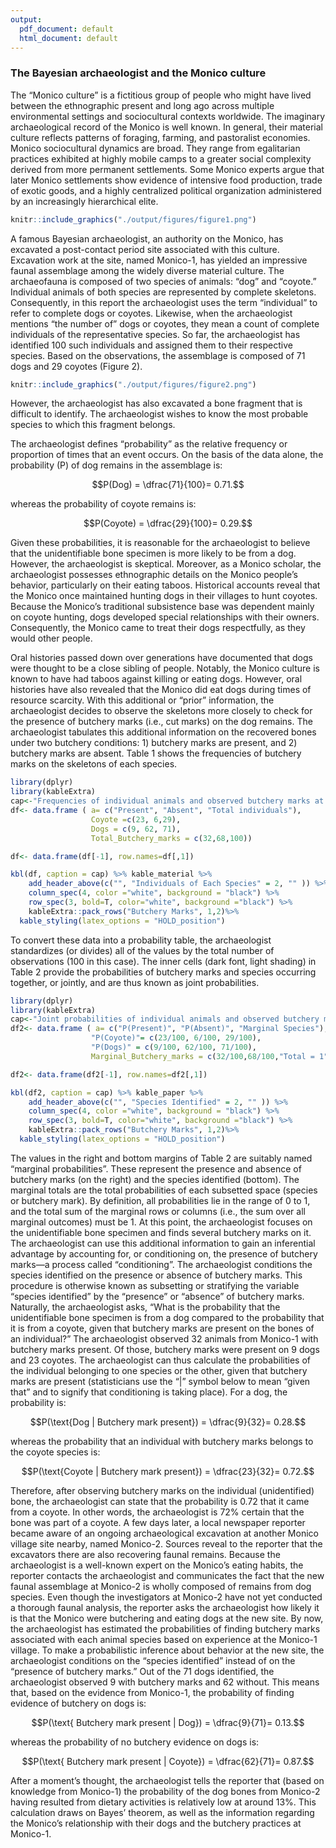 ```yaml
---
output:
  pdf_document: default
  html_document: default
---
```

### The Bayesian archaeologist and the Monico culture

The “Monico culture” is a fictitious group of people who might have lived between the ethnographic present and long ago across multiple environmental settings and sociocultural contexts worldwide. The imaginary archaeological record of the Monico is well known. In general, their material culture reflects patterns of foraging, farming, and pastoralist economies. Monico sociocultural dynamics are broad. They range from egalitarian practices exhibited at highly mobile camps to a greater social complexity derived from more permanent settlements. Some Monico experts argue that later Monico settlements show evidence of intensive food production, trade of exotic goods, and a highly centralized political organization administered by an increasingly hierarchical elite.     
```r
knitr::include_graphics("./output/figures/figure1.png")
```
A famous Bayesian archaeologist, an authority on the Monico, has excavated a post-contact period site associated with this culture. Excavation work at the site, named Monico-1, has yielded an impressive faunal assemblage among the widely diverse material culture. The archaeofauna is composed of two species of animals: “dog” and “coyote.” Individual animals of both species are represented by complete skeletons. Consequently, in this report the archaeologist uses the term "individual" to refer to complete dogs or coyotes. Likewise, when the archaeologist mentions "the number of" dogs or coyotes, they mean a count of complete individuals of the representative species. So far, the archaeologist has identified 100 such individuals and assigned them to their respective species. Based on the observations, the assemblage is composed of 71 dogs and 29 coyotes (Figure 2). 

```r
knitr::include_graphics("./output/figures/figure2.png")
```

However, the archaeologist has also excavated a bone fragment that is difficult to identify. The archaeologist wishes to know the most probable species to which this fragment belongs.

The archaeologist defines “probability” as the relative frequency or proportion of times that an event occurs. On the basis of the data alone, the probability (P) of dog remains in the assemblage is:

$$P(Dog) = \dfrac{71}{100}= 0.71.$$


whereas the probability of coyote remains is: 

$$P(Coyote) = \dfrac{29}{100}= 0.29.$$


Given these probabilities, it is reasonable for the archaeologist to believe that the unidentifiable bone specimen is more likely to be from a dog. However, the archaeologist is skeptical. Moreover, as a Monico scholar, the archaeologist possesses ethnographic details on the Monico people’s behavior, particularly on their eating taboos. Historical accounts reveal that the Monico once maintained hunting dogs in their villages to hunt coyotes. Because the Monico’s traditional subsistence base was dependent mainly on coyote hunting, dogs developed special relationships with their owners. Consequently, the Monico came to treat their dogs respectfully, as they would other people. 

Oral histories passed down over generations have documented that dogs were thought to be a close sibling of people. Notably, the Monico culture is known to have had taboos against killing or eating dogs. However, oral histories have also revealed that the Monico did eat dogs during times of resource scarcity. With this additional or “prior” information, the archaeologist decides to observe the skeletons more closely to check for the presence of butchery marks (i.e., cut marks) on the dog remains. The archaeologist tabulates this additional information on the recovered bones under two butchery conditions: 1) butchery marks are present, and 2) butchery marks are absent. Table 1 shows the frequencies of butchery marks on the skeletons of each species.

```r
library(dplyr)
library(kableExtra)
cap<-"Frequencies of individual animals and observed butchery marks at Monico 1. Note that while most of the butchery marks are on coyote bones, 9 of the 71 dog bones also show signs of butchery."
df<- data.frame ( a= c("Present", "Absent", "Total individuals"),
                  Coyote =c(23, 6,29),
                  Dogs = c(9, 62, 71),
                  Total_Butchery_marks = c(32,68,100))

df<- data.frame(df[-1], row.names=df[,1]) 

kbl(df, caption = cap) %>% kable_material %>% 
    add_header_above(c("", "Individuals of Each Species" = 2, "" )) %>%
    column_spec(4, color ="white", background = "black") %>%
    row_spec(3, bold=T, color="white", background ="black") %>% 
    kableExtra::pack_rows("Butchery Marks", 1,2)%>%
  kable_styling(latex_options = "HOLD_position")
```
To convert these data into a probability table, the archaeologist standardizes (or divides) all of the values by the total number of observations (100 in this case). The inner cells (dark font, light shading) in Table 2 provide the probabilities of butchery marks and species occurring together, or jointly, and are thus known as joint probabilities. 

```r
library(dplyr)
library(kableExtra)
cap<-"Joint probabilities of individual animals and observed butchery marks, which describe the probability of identifying a species and observing butchery marks on the bones of that species; for example, P(Coyote and Butchery mark present) is 0.23, or 23\\%."
df2<- data.frame ( a= c("P(Present)", "P(Absent)", "Marginal Species"),
                  "P(Coyote)"= c(23/100, 6/100, 29/100),
                  "P(Dogs)" = c(9/100, 62/100, 71/100),
                  Marginal_Butchery_marks = c(32/100,68/100,"Total = 1"))

df2<- data.frame(df2[-1], row.names=df2[,1]) 

kbl(df2, caption = cap) %>% kable_paper %>% 
    add_header_above(c("", "Species Identified" = 2, "" )) %>%
    column_spec(4, color ="white", background = "black") %>%
    row_spec(3, bold=T, color="white", background ="black") %>% 
    kableExtra::pack_rows("Butchery Marks", 1,2)%>%
  kable_styling(latex_options = "HOLD_position")
```

The values in the right and bottom margins of Table 2 are suitably named “marginal probabilities”. These represent the presence and absence of butchery marks (on the right) and the species identified (bottom). The marginal totals are the total probabilities of each subsetted space (species or butchery mark). By definition, all probabilities lie in the range of 0 to 1, and the total sum of the marginal rows or columns (i.e., the sum over all marginal outcomes) must be 1. 
At this point, the archaeologist focuses on the unidentifiable bone specimen and finds several butchery marks on it. The archaeologist can use this additional information to gain an inferential advantage by accounting for, or conditioning on, the presence of butchery marks—a process called “conditioning”. The archaeologist conditions the species identified on the presence or absence of butchery marks. This procedure is otherwise known as subsetting or stratifying the variable “species identified” by the “presence” or “absence” of butchery marks.
Naturally, the archaeologist asks, “What is the probability that the unidentifiable bone specimen is from a dog compared to the probability that it is from a coyote, given that butchery marks are present on the bones of an individual?” The archaeologist observed 32 animals from Monico-1 with butchery marks present. Of those, butchery marks were present on 9 dogs and 23 coyotes. The archaeologist can thus calculate the probabilities of the individual belonging to one species or the other, given that butchery marks are present (statisticians use the “|” symbol below to mean “given that” and to signify that conditioning is taking place). For a dog, the probability is:


$$P(\text{Dog | Butchery mark present}) = \dfrac{9}{32}= 0.28.$$

whereas the probability that an individual with butchery marks belongs to the coyote species is: 

$$P(\text{Coyote | Butchery mark present}) = \dfrac{23}{32}= 0.72.$$

Therefore, after observing butchery marks on the individual (unidentified) bone, the archaeologist can state that the probability is 0.72 that it came from a coyote. In other words, the archaeologist is 72% certain that the bone was part of a coyote.
A few days later, a local newspaper reporter became aware of an ongoing archaeological excavation at another Monico village site nearby, named Monico-2. Sources reveal to the reporter that the excavators there are also recovering faunal remains. Because the archaeologist is a well-known expert on the Monico’s eating habits, the reporter contacts the archaeologist and communicates the fact that the new faunal assemblage at Monico-2 is wholly composed of remains from dog species. 
Even though the investigators at Monico-2 have not yet conducted a thorough faunal analysis, the reporter asks the archaeologist how likely it is that the Monico were butchering and eating dogs at the new site. By now, the archaeologist has estimated the probabilities of finding butchery marks associated with each animal species based on experience at the Monico-1 village. To make a probabilistic inference about behavior at the new site, the archaeologist conditions on the “species identified” instead of on the “presence of butchery marks.” Out of the 71 dogs identified, the archaeologist observed 9 with butchery marks and 62 without. This means that, based on the evidence from Monico-1, the probability of finding evidence of butchery on dogs is:

$$P(\text{ Butchery mark present | Dog}) = \dfrac{9}{71}= 0.13.$$

whereas the probability of no butchery evidence on dogs is: 

$$P(\text{ Butchery mark present | Coyote}) = \dfrac{62}{71}= 0.87.$$

After a moment’s thought, the archaeologist tells the reporter that (based on knowledge from Monico-1) the probability of the dog bones from Monico-2 having resulted from dietary activities is relatively low at around 13%. This calculation draws on Bayes’ theorem, as well as the information regarding the Monico’s relationship with their dogs and the butchery practices at Monico-1.